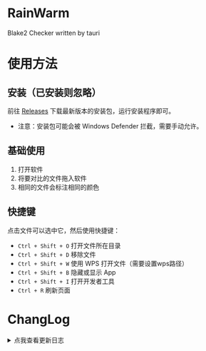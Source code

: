 # RainWarm

Blake2 Checker written by tauri

# 使用方法

## 安装（已安装则忽略）

前往 [Releases]('https://github.com/initialencounter/RainWarm/releases/latest') 下载最新版本的安装包，运行安装程序即可。

- 注意：安装包可能会被 Windows Defender 拦截，需要手动允许。

## 基础使用

1. 打开软件
2. 将要对比的文件拖入软件
3. 相同的文件会标注相同的颜色

## 快捷键

点击文件可以选中它，然后使用快捷键：

- `Ctrl + Shift + O` 打开文件所在目录
- `Ctrl + Shift + D` 移除文件
- `Ctrl + Shift + W` 使用 WPS 打开文件（需要设置wps路径）
- `Ctrl + Shift + B` 隐藏或显示 App
- `Ctrl + Shift + I` 打开开发者工具
- `Ctrl + R` 刷新页面


# ChangLog
<details>
<summary>点我查看更新日志</summary>

- v0.2.3
  - 
  - 升级 `tauri` 到 `v2.0.0-rc`

- v0.2.2
  - 
  - 桌面端使用 `el-table`
  - 引入快捷键

- v0.2.1
  - 
  - 修复
    - Windows10 窗口置顶
  - 优化
    - 文件显示

- v0.2.0
  -
  - 迁移到 v2
  - 重构
    - 桌面段使用 blake2 代替 md5
    - 多线程计算 blake2

- v0.1.0
  -
    - 透明背景

- v0.0.9
  - 
    - use element-plus
    - 去除边框

- v0.0.8
  - 
    - 使用 dialog API
    - 优化布局

- v0.0.7
  - 
    - 窗口置于桌面顶层

- v0.0.6
  - 
    - 新增移除文件按钮

- v0.0.5
  - 
    - 新增检查更新

- v0.0.4
  - 
    - 新增系统托盘(systemTray)

- v0.0.3
  - 
    - 使用 spark-md5 在前端计算 MD5

- v0.0.2
  - 
    - MD5 相同的文件会标注相同的颜色

- v0.0.1
  -
  - 能跑了

</details>
